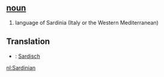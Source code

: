 ==[[noun]]==

#language of Sardinia (Italy or the Western Mediterranean)

==Translation==
*{{nl}}: [[Sardisch]]

[[nl:Sardinian]]